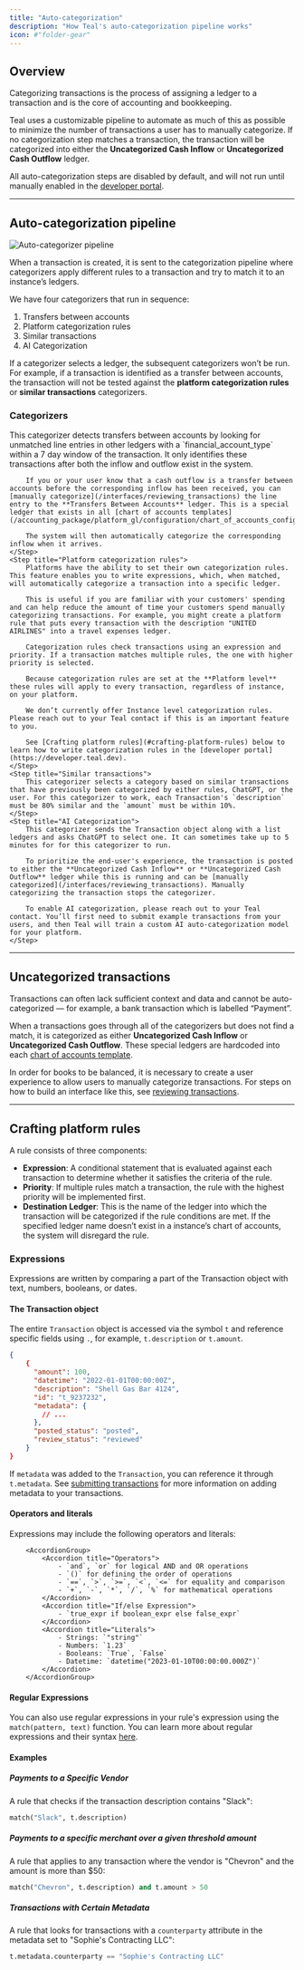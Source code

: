 ```yaml
---
title: "Auto-categorization"
description: "How Teal's auto-categorization pipeline works"
icon: #"folder-gear"
---
```


## Overview

Categorizing transactions is the process of assigning a ledger to a transaction and is the core of accounting and bookkeeping.

Teal uses a customizable pipeline to automate as much of this as possible to minimize the number of transactions a user has to manually categorize. If no categorization step matches a transaction, the transaction will be categorized into either the **Uncategorized Cash Inflow** or **Uncategorized Cash Outflow** ledger.

All auto-categorization steps are disabled by default, and will not run until manually enabled in the [developer portal](https://developer.teal.dev).

---

## Auto-categorization pipeline

![Auto-categorizer pipeline](/images/auto-categorizer-pipeline.png)

When a transaction is created, it is sent to the categorization pipeline where categorizers apply different rules to a transaction and try to match it to an instance’s ledgers.

We have four categorizers that run in sequence:

1. Transfers between accounts
2. Platform categorization rules
3. Similar transactions
4. AI Categorization

If a categorizer selects a ledger, the subsequent categorizers won’t be run. For example, if a transaction is identified as a transfer between accounts, the transaction will not be tested against the **platform categorization rules** or **similar transactions** categorizers.

### Categorizers

<Steps>
    <Step title="Transfers between accounts">
        This categorizer detects transfers between accounts by looking for unmatched line entries in other ledgers with a `financial_account_type` within a 7 day window of the transaction. It only identifies these transactions after both the inflow and outflow exist in the system.

        If you or your user know that a cash outflow is a transfer between accounts before the corresponding inflow has been received, you can [manually categorize](/interfaces/reviewing_transactions) the line entry to the **Transfers Between Accounts** ledger. This is a special ledger that exists in all [chart of accounts templates](/accounting_package/platform_gl/configuration/chart_of_accounts_config)
        
        The system will then automatically categorize the corresponding inflow when it arrives.
    </Step>
    <Step title="Platform categorization rules">
        Platforms have the ability to set their own categorization rules. This feature enables you to write expressions, which, when matched, will automatically categorize a transaction into a specific ledger. 
        
        This is useful if you are familiar with your customers' spending and can help reduce the amount of time your customers spend manually categorizing transactions. For example, you might create a platform rule that puts every transaction with the description "UNITED AIRLINES" into a travel expenses ledger.

        Categorization rules check transactions using an expression and priority. If a transaction matches multiple rules, the one with higher priority is selected.

        Because categorization rules are set at the **Platform level** these rules will apply to every transaction, regardless of instance, on your platform. 
        
        We don’t currently offer Instance level categorization rules. Please reach out to your Teal contact if this is an important feature to you.

        See [Crafting platform rules](#crafting-platform-rules) below to learn how to write categorization rules in the [developer portal](https://developer.teal.dev).
    </Step>
    <Step title="Similar transactions">
        This categorizer selects a category based on similar transactions that have previously been categorized by either rules, ChatGPT, or the user. For this categorizer to work, each Transaction's `description` must be 80% similar and the `amount` must be within 10%.
    </Step>
    <Step title="AI Categorization">
        This categorizer sends the Transaction object along with a list ledgers and asks ChatGPT to select one. It can sometimes take up to 5 minutes for for this categorizer to run. 
        
        To prioritize the end-user's experience, the transaction is posted to either the **Uncategorized Cash Inflow** or **Uncategorized Cash Outflow** ledger while this is running and can be [manually categorized](/interfaces/reviewing_transactions). Manually categorizing the transaction stops the categorizer.

        To enable AI categorization, please reach out to your Teal contact. You’ll first need to submit example transactions from your users, and then Teal will train a custom AI auto-categorization model for your platform.
    </Step>
</Steps>

---

## Uncategorized transactions

Transactions can often lack sufficient context and data and cannot be auto-categorized — for example, a bank transaction which is labelled “Payment”.

When a transactions goes through all of the categorizers but does not find a match, it is categorized as either **Uncategorized Cash Inflow** or **Uncategorized Cash Outflow**. These special ledgers are hardcoded into each [chart of accounts template](/accounting_package/platform_gl/configuration/chart_of_accounts_config.mdx).

In order for books to be balanced, it is necessary to create a user experience to allow users to manually categorize transactions. For steps on how to build an interface like this, see [reviewing transactions](/interfaces/reviewing_transactions).

---

## Crafting platform rules

A rule consists of three components:

- **Expression**: A conditional statement that is evaluated against each transaction to determine whether it satisfies the criteria of the rule.
- **Priority**: If multiple rules match a transaction, the rule with the highest priority will be implemented first.
- **Destination Ledger**: This is the name of the ledger into which the transaction will be categorized if the rule conditions are met. If the specified ledger name doesn’t exist in a instance’s chart of accounts, the system will disregard the rule.

### Expressions
Expressions are written by comparing a part of the Transaction object with text, numbers, booleans, or dates. 

#### The Transaction object

The entire `Transaction` object is accessed via the symbol `t` and reference specific fields using `.`, for example, `t.description` or `t.amount`.

```json
{
    {
      "amount": 100,
      "datetime": "2022-01-01T00:00:00Z",
      "description": "Shell Gas Bar 4124",
      "id": "t_9237232",
      "metadata": {
        // ...
      },
      "posted_status": "posted",
      "review_status": "reviewed"
    }
}
```

If `metadata` was added to the `Transaction`, you can reference it through `t.metadata`. See [submitting transactions](/accounting_package/platform_gl/transactions/submitting_transactions) for more information on adding metadata to your transactions.

#### Operators and literals

Expressions may include the following operators and literals:

        <AccordionGroup>
            <Accordion title="Operators">
                - `and`, `or` for logical AND and OR operations
                - `()` for defining the order of operations
                - `==`, `>`, `>=`, `<`, `<=` for equality and comparison
                - `+`, `-`, `*`, `/`, `%` for mathematical operations
            </Accordion>
            <Accordion title="If/else Expression">
                - `true_expr if boolean_expr else false_expr`
            </Accordion>
            <Accordion title="Literals">
                - Strings: `"string"`
                - Numbers: `1.23`
                - Booleans: `True`, `False`
                - Datetime: `datetime("2023-01-10T00:00:00.000Z")`
            </Accordion>
        </AccordionGroup>

#### Regular Expressions

You can also use regular expressions in your rule's expression using the `match(pattern, text)` function. You can learn more about regular expressions and their syntax [here](https://developers.google.com/edu/python/regular-expressions).

#### Examples

##### Payments to a Specific Vendor

A rule that checks if the transaction description contains "Slack":

```python
match("Slack", t.description)
```

##### Payments to a specific merchant over a given threshold amount

A rule that applies to any transaction where the vendor is "Chevron" and the amount is more than \$50:

```python
match("Chevron", t.description) and t.amount > 50
```

##### Transactions with Certain Metadata

A rule that looks for transactions with a `counterparty` attribute in the metadata set to "Sophie's Contracting LLC":

```python
t.metadata.counterparty == "Sophie's Contracting LLC"
```




